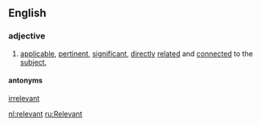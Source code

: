 ==English==

===adjective===

# [[applicable]], [[pertinent]], [[significant]], [[direct]]ly [[relate]]d and [[connect]]ed to the [[subject]],

====antonyms====
[[irrelevant]]

[[nl:relevant]]
[[ru:Relevant]]